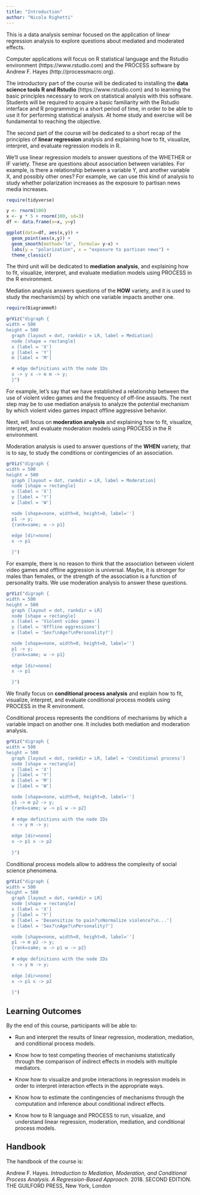 ```yaml
---
title: "Introduction"
author: "Nicola Righetti"
---
```


This is a data analysis seminar focused on the application of linear regression analysis to explore questions about mediated and moderated effects.

Computer applications will focus on R statistical language and the Rstudio environment (https://www.rstudio.com) and the PROCESS software by Andrew F. Hayes (http://processmacro.org).

The introductory part of the course will be dedicated to installing the **data science tools R and Rstudio** (https://www.rstudio.com) and to learning the basic principles necessary to work on statistical analysis with this software. Students will be required to acquire a basic familiarity with the Rstudio interface and R programming in a short period of time, in order to be able to use it for performing statistical analysis. At home study and exercise will be fundamental to reaching the objective.

The second part of the course will be dedicated to a short recap of the principles of **linear regression** analysis and explaining how to fit, visualize, interpret, and evaluate regression models in R.

We'll use linear regression models to answer questions of the WHETHER or IF variety. These are questions about association between variables. For example, is there a relationship between a variable Y, and another variable X, and possibly other ones? For example, we can use this kind of analysis to study whether polarization increases as the exposure to partisan news media increases.

```r
require(tidyverse)

y <- rnorm(100)
x <- y * 5 + rnorm(100, sd=3)
df <- data.frame(x=x, y=y)

ggplot(data=df, aes(x,y)) +
  geom_point(aes(x,y)) +
  geom_smooth(method='lm', formula= y~x) +
  labs(y = "polarization", x = "exposure to partisan news") +
  theme_classic()
```

The third unit will be dedicated to **mediation analysis**, and explaining how to fit, visualize, interpret, and evaluate mediation models using PROCESS in the R environment.

Mediation analysis answers questions of the **HOW** variety, and it is used to study the mechanism(s) by which one variable impacts another one.

```r
require(DiagrammeR)

grViz("digraph {
width = 500
height = 500
  graph [layout = dot, rankdir = LR, label = Mediation]
  node [shape = rectangle]     
  x [label = 'X']
  y [label = 'Y']
  m [label = 'M']

  # edge definitions with the node IDs
  x -> y x -> m m -> y;
  }")
```

For example, let's say that we have established a relationship between the use of violent video games and the frequency of off-line assaults. The next step may be to use mediation analysis to analyze the potential mechanism by which violent video games impact offline aggressive behavior.

Next, will focus on **moderation analysis** and explaining how to fit, visualize, interpret, and evaluate moderation models using PROCESS in the R environment.

Moderation analysis is used to answer questions of the **WHEN** variety, that is to say, to study the conditions or contingencies of an association.

```r
grViz("digraph {
width = 500
height = 500
  graph [layout = dot, rankdir = LR, label = Moderation]
  node [shape = rectangle]     
  x [label = 'X']
  y [label = 'Y']
  w [label = 'W']

  node [shape=none, width=0, height=0, label='']
  p1 -> y;
  {rank=same; w -> p1}
  
  edge [dir=none]
  x -> p1 

  }")
```

For example, there is no reason to think that the association between violent video games and offline aggression is universal. Maybe, it is stronger for males than females, or the strength of the association is a function of personality traits. We use moderation analysis to answer these questions.

```r
grViz("digraph {
width = 500
height = 500
  graph [layout = dot, rankdir = LR]
  node [shape = rectangle]     
  x [label = 'Violent video games']
  y [label = 'Offline aggressions']
  w [label = 'Sex?\nAge?\nPersonality?']

  node [shape=none, width=0, height=0, label='']
  p1 -> y;
  {rank=same; w -> p1}
  
  edge [dir=none]
  x -> p1 

  }")
```

We finally focus on **conditional process analysis** and explain how to fit, visualize, interpret, and evaluate conditional process models using PROCESS in the R environment.

Conditional process represents the conditions of mechanisms by which a variable impact on another one. It includes both mediation and moderation analysis.

```r
grViz("digraph {
width = 500
height = 500
  graph [layout = dot, rankdir = LR, label = 'Conditional process']
  node [shape = rectangle]     
  x [label = 'X']
  y [label = 'Y']
  m [label = 'M']
  w [label = 'W']

  node [shape=none, width=0, height=0, label='']
  p1 -> m p2 -> y;
  {rank=same; w -> p1 w -> p2}
  
  # edge definitions with the node IDs
  x -> y m -> y;
  
  edge [dir=none]
  x -> p1 x -> p2
    
  }")
```

Conditional process models allow to address the complexity of social science phenomena.

```r
grViz("digraph {
width = 500
height = 500
  graph [layout = dot, rankdir = LR]
  node [shape = rectangle]     
  x [label = 'X']
  y [label = 'Y']
  m [label = 'Desensitize to pain?\nNormalize violence?\n...']
  w [label = 'Sex?\nAge?\nPersonality?']

  node [shape=none, width=0, height=0, label='']
  p1 -> m p2 -> y;
  {rank=same; w -> p1 w -> p2}
  
  # edge definitions with the node IDs
  x -> y m -> y;
  
  edge [dir=none]
  x -> p1 x -> p2
    
  }")
```

## Learning Outcomes

By the end of this course, participants will be able to:

-   Run and interpret the results of linear regression, moderation, mediation, and conditional process models.

-   Know how to test competing theories of mechanisms statistically through the comparison of indirect effects in models with multiple mediators.

-   Know how to visualize and probe interactions in regression models in order to interpret interaction effects in the appropriate ways.

-   Know how to estimate the contingencies of mechanisms through the computation and inference about conditional indirect effects.

-   Know how to R language and PROCESS to run, visualize, and understand linear regression, moderation, mediation, and conditional process models.

## Handbook

The handbook of the course is:

Andrew F. Hayes. *Introduction to Mediation, Moderation, and Conditional Process Analysis. A Regression-Based Approach.* 2018. SECOND EDITION. THE GUILFORD PRESS, New York, London
